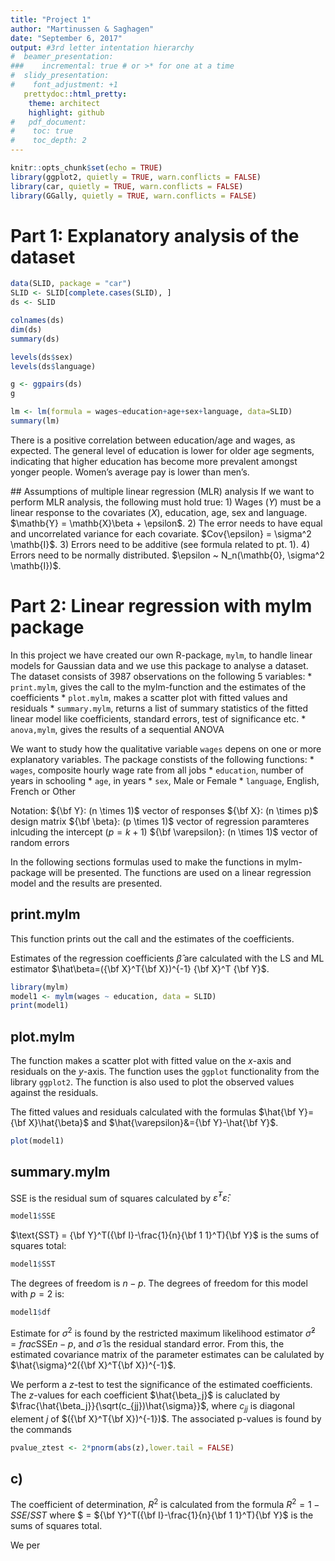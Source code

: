 ```yaml
---
title: "Project 1"
author: "Martinussen & Saghagen"
date: "September 6, 2017"
output: #3rd letter intentation hierarchy
#  beamer_presentation:
###    incremental: true # or >* for one at a time
#  slidy_presentation:
#    font_adjustment: +1  
   prettydoc::html_pretty:
    theme: architect
    highlight: github
#   pdf_document:
#    toc: true
#    toc_depth: 2
---
```


```r
knitr::opts_chunk$set(echo = TRUE)
library(ggplot2, quietly = TRUE, warn.conflicts = FALSE)
library(car, quietly = TRUE, warn.conflicts = FALSE)
library(GGally, quietly = TRUE, warn.conflicts = FALSE)
```

# Part 1: Explanatory analysis of the dataset 

```r
data(SLID, package = "car")
SLID <- SLID[complete.cases(SLID), ]
ds <- SLID

colnames(ds)
dim(ds)
summary(ds)

levels(ds$sex)
levels(ds$language)

g <- ggpairs(ds)
g

lm <- lm(formula = wages~education+age+sex+language, data=SLID)
summary(lm)
```
 There is a positive correlation between education/age and wages, as expected. The general level of education is lower for older age segments, indicating that higher education has become more prevalent amongst yonger people. Women's average pay is lower than men's.
 
 ## Assumptions of multiple linear regression (MLR) analysis
 If we want to perform MLR analysis, the following must hold true:
   1) Wages ($Y$) must be a linear response to the covariates ($X$), education, age, sex and language. $\mathb{Y} = \mathb{X}\beta + \epsilon$.
   2) The error needs to have equal and uncorrelated variance for each covariate. $Cov{\epsilon} = \sigma^2 \mathb{I}$.
   3) Errors need to be additive (see formula related to pt. 1).
   4) Errors need to be normally distributed. $\epsilon ~ N_n(\mathb{0}, \sigma^2 \mathb{I})$.

# Part 2: Linear regression with mylm package
In this project we have created our own R-package, `mylm`, to handle linear models for Gaussian data and we use this package to analyse a dataset. 
The dataset consists of 3987 observations on the following 5 variables:
* `print.mylm`, gives the call to the mylm-function and the estimates of the coefficients
* `plot.mylm`, makes a scatter plot with fitted values and residuals
* `summary.mylm`, returns a list of summary statistics of the fitted linear model like coefficients, standard errors, test of significance etc. 
* `anova,mylm`, gives the results of a sequential ANOVA

We want to study how the qualitative variable `wages` depens on one or more explanatory variables. The package constists of the following functions: 
* `wages`, composite hourly wage rate from all jobs
* `education`, number of years in schooling
* `age`, in years
* `sex`, Male or Female
* `language`, English, French or Other

Notation:
${\bf Y}: (n \times 1)$ vector of responses
${\bf X}: (n \times p)$ design matrix
${\bf \beta}: (p \times 1)$ vector of regression paramteres inlcuding the intercept ($p=k+1$)
${\bf \varepsilon}: (n \times 1)$ vector of random errors

In the following sections formulas used to make the functions in mylm-package will be presented. The functions are used on a linear regression model and the results are presented. 

## print.mylm 

This function prints out the call and the estimates of the coefficients. 

Estimates of the regression coefficients $\hat\beta$ are calculated with the LS and ML estimator $\hat\beta=({\bf X}^T{\bf X})^{-1} {\bf X}^T {\bf Y}$.

```r
library(mylm)
model1 <- mylm(wages ~ education, data = SLID)
print(model1)
```

## plot.mylm 

The function makes a scatter plot with fitted value on the $x$-axis and residuals on the $y$-axis. The function uses the `ggplot` functionality from the library `ggplot2`. The function is also used to plot the observed values against the residuals. 

The fitted values and residuals calculated with the formulas $\hat{\bf Y}={\bf X}\hat{\beta}$ and $\hat{\varepsilon}&={\bf Y}-\hat{\bf Y}$. 

```r
plot(model1)
```

## summary.mylm

SSE is the residual sum of squares calculated by $\hat{\varepsilon}^T\hat{\varepsilon}$:
```r
model1$SSE
```
$\text{SST} = {\bf Y}^T({\bf I}-\frac{1}{n}{\bf 1 1}^T){\bf Y}$ is the sums of squares total:
```r
model1$SST
```
The degrees of freedom is $n-p$. The degrees of freedom for this model with $p=2$ is:
```r
model1$df
```

Estimate for $\sigma^2$ is found by the restricted maximum likelihood estimator
$\hat{\sigma}^2=frac{\text{SSE}}{n-p}$, and $\hat{\sigma}$ is the residual standard error. 
From this, the estimated covariance matrix of the parameter estimates can be calulated by $\hat{\sigma}^2({\bf X}^T{\bf X})^{-1}$. 

We perform a $z$-test to test the significance of the estimated coefficients. The $z$-values for each coefficient $\hat{\beta_j}$ is caluclated by $\frac{\hat{\beta_j}}{\sqrt(c_{jj})\hat{\sigma}}$, where $c_{jj}$ is diagonal element $j$ of $({\bf X}^T{\bf X})^{-1})$. The associated p-values is found by the commands
```r
pvalue_ztest <- 2*pnorm(abs(z),lower.tail = FALSE)
```

## c)



The coefficient of determination, $R^2$ is calculated from the formula $R^2 = 1-SSE/SST$ where $\text{SST} = ${\bf Y}^T({\bf I}-\frac{1}{n}{\bf 1 1}^T){\bf Y}$ is the sums of squares total. 

We per
